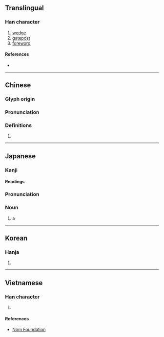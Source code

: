 {{character info/new}}
==Translingual==

===Han character===
{{Han char|rn=75|rad=木|as=09|sn=13|four=47934|canj=DQHK|ids=⿰木契}}

# [[wedge]]
# [[gatepost]]
# [[foreword]]

====References====
* {{Han ref|kx=0539.130|dkj=15131|dj=0926.250|hdz=21242.070|uh=6954|ud=26964|bh=B7A4|bd=47012}}

----

==Chinese==
{{zh-forms}}

===Glyph origin===
{{Han etym}}

===Pronunciation===
{{zh-pron
|m=xiē
|c=sit3
|mn=ml:siat/qz,twvt,xm:soeh/tw,zz:seh
|mn_note=siat - literary; soeh/seh - vernacular
|mc=y
|oc=y
|ma=
|cat=n
}}

===Definitions===
{{zh-hanzi}}

# {{rfdef|lang=zh}}

----

==Japanese==

===Kanji===
{{ja-kanji|grade=|rs=木09}}

====Readings====
{{ja-readings
|goon=せち,けち
|kanon=せつ, けつ
|kun=くさび-, ほうだて-
}}

===Pronunciation===
{{ja-kanjitab|くさび|yomi=k}}
{{swp|lang=ja|くさび}}
{{ja-pron|くさび|acc=0|y=k|dev=1}}

===Noun===
{{ja-noun|くさび}}

# a {{l|en|wedge}} {{gl|simple machine}}

{{C|ja|Simple machines|sort=くさび}}

----

==Korean==

===Hanja===
{{ko-hanja|hangeul=설|eumhun=|rv=seol|mr=sŏl|y=sel}}

# {{defn|lang=ko|sort=木09}}

----

==Vietnamese==

===Han character===
{{vi-readings|rs=木09|hanviet=khế}}

# {{defn|lang=vi|sort=木09}}

====References====
* [http://nomfoundation.org/common/nom_details.php?codepoint=6954 Nom Foundation]